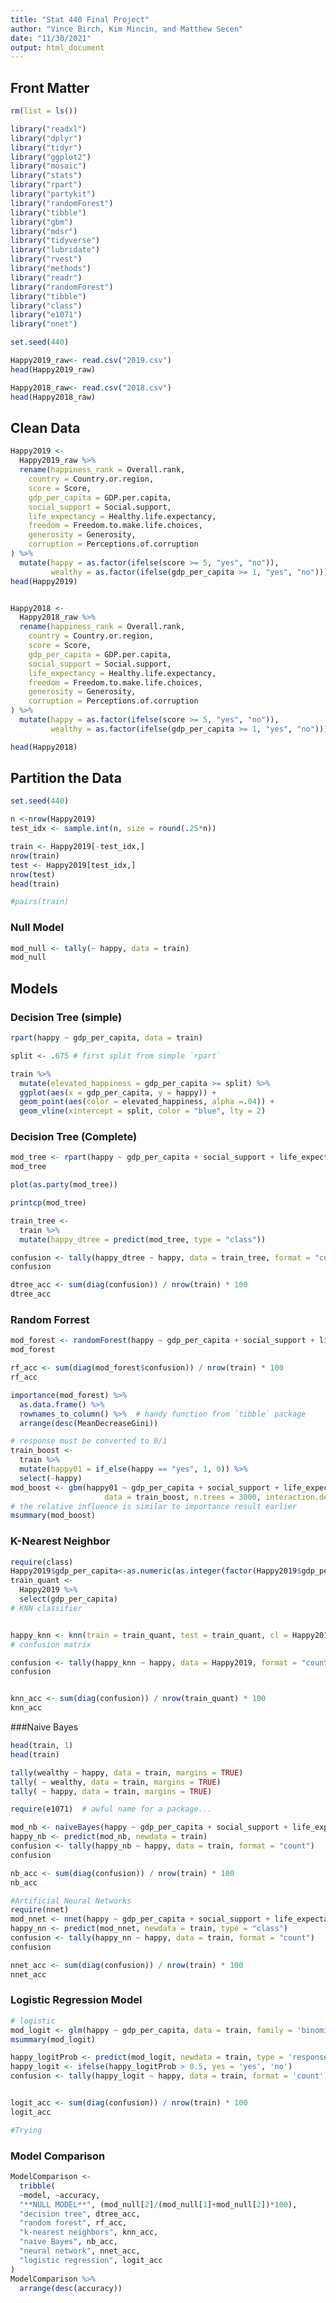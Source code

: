 ```yaml
---
title: "Stat 440 Final Project"
author: "Vince Birch, Kim Mincin, and Matthew Secen"
date: "11/30/2021"
output: html_document
---
```


## Front Matter

```r
rm(list = ls())

library("readxl")
library("dplyr")
library("tidyr")
library("ggplot2")
library("mosaic")
library("stats")
library("rpart")
library("partykit")
library("randomForest")
library("tibble")
library("gbm")
library("mdsr")
library("tidyverse")
library("lubridate")
library("rvest")
library("methods")
library("readr")
library("randomForest")
library("tibble")
library("class")
library("e1071")
library("nnet")

set.seed(440)
```

```r
Happy2019_raw<- read.csv("2019.csv")
head(Happy2019_raw)

Happy2018_raw<- read.csv("2018.csv")
head(Happy2018_raw)
```


## Clean Data

```r
Happy2019 <-
  Happy2019_raw %>%
  rename(happiness_rank = Overall.rank,
    country = Country.or.region,
    score = Score,
    gdp_per_capita = GDP.per.capita,
    social_support = Social.support,
    life_expectancy = Healthy.life.expectancy,
    freedom = Freedom.to.make.life.choices,
    generosity = Generosity,
    corruption = Perceptions.of.corruption
) %>%
  mutate(happy = as.factor(ifelse(score >= 5, "yes", "no")),
         wealthy = as.factor(ifelse(gdp_per_capita >= 1, "yes", "no")))
head(Happy2019)


Happy2018 <-
  Happy2018_raw %>%
  rename(happiness_rank = Overall.rank,
    country = Country.or.region,
    score = Score,
    gdp_per_capita = GDP.per.capita,
    social_support = Social.support,
    life_expectancy = Healthy.life.expectancy,
    freedom = Freedom.to.make.life.choices,
    generosity = Generosity,
    corruption = Perceptions.of.corruption
) %>%
  mutate(happy = as.factor(ifelse(score >= 5, "yes", "no")),
         wealthy = as.factor(ifelse(gdp_per_capita >= 1, "yes", "no")))

head(Happy2018)
```


## Partition the Data

```r
set.seed(440)

n <-nrow(Happy2019)
test_idx <- sample.int(n, size = round(.25*n))

train <- Happy2019[-test_idx,]
nrow(train)
test <- Happy2019[test_idx,]
nrow(test)
head(train)

#pairs(train)
```


### Null Model

```r
mod_null <- tally(~ happy, data = train)
mod_null
```

## Models 

### Decision Tree (simple)
```r
rpart(happy ~ gdp_per_capita, data = train)
```

```r
split <- .675 # first split from simple `rpart`

train %>%
  mutate(elevated_happiness = gdp_per_capita >= split) %>%
  ggplot(aes(x = gdp_per_capita, y = happy)) + 
  geom_point(aes(color = elevated_happiness, alpha =.04)) + 
  geom_vline(xintercept = split, color = "blue", lty = 2)
```


### Decision Tree (Complete)

```r
mod_tree <- rpart(happy ~ gdp_per_capita + social_support + life_expectancy + freedom + generosity + corruption, data = train)
mod_tree
```

```r
plot(as.party(mod_tree))
```

```r
printcp(mod_tree)
```

```r
train_tree <- 
  train %>%
  mutate(happy_dtree = predict(mod_tree, type = "class"))

confusion <- tally(happy_dtree ~ happy, data = train_tree, format = "count")
confusion

dtree_acc <- sum(diag(confusion)) / nrow(train) * 100
dtree_acc
```


### Random Forrest

```r
mod_forest <- randomForest(happy ~ gdp_per_capita + social_support + life_expectancy + freedom + generosity + corruption, data = train, ntree = 2000, mtry = 2)
mod_forest

rf_acc <- sum(diag(mod_forest$confusion)) / nrow(train) * 100
rf_acc
```

```r
importance(mod_forest) %>%
  as.data.frame() %>%
  rownames_to_column() %>%  # handy function from `tibble` package
  arrange(desc(MeanDecreaseGini))
```

```r
# response must be converted to 0/1
train_boost <- 
  train %>%
  mutate(happy01 = if_else(happy == "yes", 1, 0)) %>%
  select(-happy)
mod_boost <- gbm(happy01 ~ gdp_per_capita + social_support + life_expectancy + freedom + generosity + corruption, distribution = "bernoulli",   # because it's a classifier model
                     data = train_boost, n.trees = 3000, interaction.depth = 2) 
# the relative influence is similar to importance result earlier
msummary(mod_boost)
```



### K-Nearest Neighbor

```r
require(class)
Happy2019$gdp_per_capita<-as.numeric(as.integer(factor(Happy2019$gdp_per_capita)))
train_quant <- 
  Happy2019 %>%
  select(gdp_per_capita)
# KNN classifier


happy_knn <- knn(train = train_quant, test = train_quant, cl = Happy2019$happy, k = 5)
# confusion matrix

confusion <- tally(happy_knn ~ happy, data = Happy2019, format = "count")
confusion


knn_acc <- sum(diag(confusion)) / nrow(train_quant) * 100
knn_acc
```


###Naive Bayes

```r
head(train, 1)
head(train)

tally(wealthy ~ happy, data = train, margins = TRUE)
tally( ~ wealthy, data = train, margins = TRUE)
tally( ~ happy, data = train, margins = TRUE)

require(e1071)  # awful name for a package...

mod_nb <- naiveBayes(happy ~ gdp_per_capita + social_support + life_expectancy + freedom + generosity + corruption, data = train)
happy_nb <- predict(mod_nb, newdata = train)
confusion <- tally(happy_nb ~ happy, data = train, format = "count")
confusion

nb_acc <- sum(diag(confusion)) / nrow(train) * 100
nb_acc
```

```r
#Artificial Neural Networks
require(nnet)
mod_nnet <- nnet(happy ~ gdp_per_capita + social_support + life_expectancy + freedom + generosity + corruption, data = train, size = 7)
happy_nn <- predict(mod_nnet, newdata = train, type = "class")
confusion <- tally(happy_nn ~ happy, data = train, format = "count")
confusion

nnet_acc <- sum(diag(confusion)) / nrow(train) * 100
nnet_acc
```



### Logistic Regression Model

```r
# logistic
mod_logit <- glm(happy ~ gdp_per_capita, data = train, family = 'binomial')
msummary(mod_logit)

happy_logitProb <- predict(mod_logit, newdata = train, type = 'response')
happy_logit <- ifelse(happy_logitProb > 0.5, yes = 'yes', 'no')
confusion <- tally(happy_logit ~ happy, data = train, format = 'count')


logit_acc <- sum(diag(confusion)) / nrow(train) * 100
logit_acc

#Trying
```


### Model Comparison

```r
ModelComparison <- 
  tribble(
  ~model, ~accuracy, 
  "**NULL MODEL**", (mod_null[2]/(mod_null[1]+mod_null[2])*100), 
  "decision tree", dtree_acc, 
  "random forest", rf_acc, 
  "k-nearest neighbors", knn_acc, 
  "naive Bayes", nb_acc, 
  "neural network", nnet_acc, 
  "logistic regression", logit_acc
)
ModelComparison %>%
  arrange(desc(accuracy))
```






